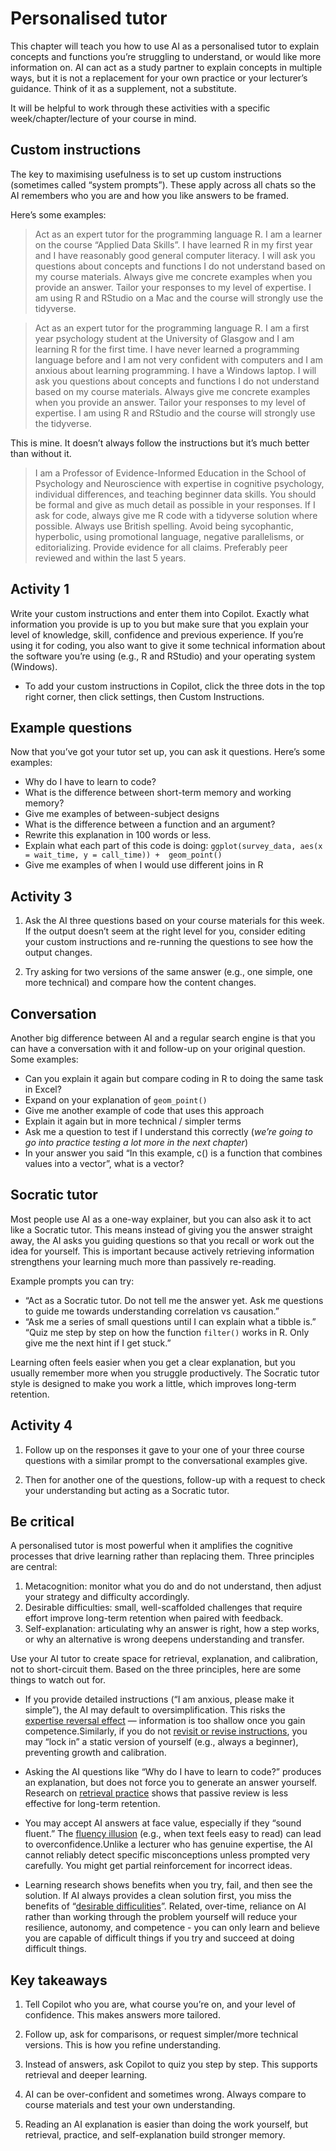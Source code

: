 
# Personalised tutor

This chapter will teach you how to use AI as a personalised tutor to explain concepts and functions you're struggling to understand, or would like more information on. AI can act as a study partner to explain concepts in multiple ways, but it is not a replacement for your own practice or your lecturer’s guidance. Think of it as a supplement, not a substitute.

It will be helpful to work through these activities with a specific week/chapter/lecture of your course in mind.

## Custom instructions

The key to maximising usefulness is to set up custom instructions (sometimes called “system prompts”). These apply across all chats so the AI remembers who you are and how you like answers to be framed. 

Here's some examples:

> Act as an expert tutor for the programming language R. I am a learner on  the course "Applied Data Skills". I have learned R in my first year and I have reasonably good general computer literacy. I will ask you questions about concepts and functions I do not understand based on my course materials. Always give me concrete examples when you provide an answer. Tailor your responses to my level of expertise. I am using R and RStudio on a Mac and the course will strongly use the tidyverse.

> Act as an expert tutor for the programming language R. I am a first year psychology student at the University of Glasgow and I am learning R for the first time. I have never learned a programming language before and I am not very confident with computers and I am anxious about learning programming. I have a Windows laptop. I will ask you questions about concepts and functions I do not understand based on my course materials. Always give me concrete examples when you provide an answer. Tailor your responses to my level of expertise. I am using R and RStudio and the course will strongly use the tidyverse.

This is mine. It doesn't always follow the instructions but it's much better than without it.

> I am a Professor of Evidence-Informed Education in the School of Psychology and Neuroscience with expertise in cognitive psychology, individual differences, and teaching beginner data skills. You should be formal and give as much detail as possible in your responses. If I ask for code, always give me R code with a tidyverse solution where possible. Always use British spelling. Avoid being sycophantic, hyperbolic, using promotional language, negative parallelisms, or editorializing. Provide evidence for all claims. Preferably peer reviewed and within the last 5 years. 


::: {.callout-note}
## Activity 1

Write your custom instructions and enter them into Copilot. Exactly what information you provide is up to you but make sure that you explain your level of knowledge, skill, confidence and previous experience. If you're using it for coding, you also want to give it some technical information about the software you're using (e.g., R and RStudio) and your operating system (Windows).

- To add your custom instructions in Copilot, click the three dots in the top right corner, then click settings, then Custom Instructions.
:::

## Example questions

Now that you've got your tutor set up, you can ask it questions. Here's some examples:

* Why do I have to learn to code?
* What is the difference between short-term memory and working memory?
* Give me examples of between-subject designs
* What is the difference between a function and an argument?
* Rewrite this explanation in 100 words or less.
* Explain what each part of this code is doing: `ggplot(survey_data, aes(x = wait_time, y = call_time)) +  geom_point()`
* Give me examples of when I would use different joins in R

::: {.callout-note}

## Activity 3

1. Ask the AI three questions based on your course materials for this week. If the output doesn't seem at the right level for you, consider editing your custom instructions and re-running the questions to see how the output changes. 

2. Try asking for two versions of the same answer (e.g., one simple, one more technical) and compare how the content changes.
:::

## Conversation

Another big difference between AI and a regular search engine is that you can have a conversation with it and follow-up on your original question. Some examples:

* Can you explain it again but compare coding in R to doing the same task in Excel?
* Expand on your explanation of `geom_point()`
* Give me another example of code that uses this approach
* Explain it again but in more technical / simpler terms 
* Ask me a question to test if I understand this correctly (*we're going to go into practice testing a lot more in the next chapter*)
* In your answer you said "In this example, c() is a function that combines values into a vector", what is a vector?

## Socratic tutor

Most people use AI as a one-way explainer, but you can also ask it to act like a Socratic tutor. This means instead of giving you the answer straight away, the AI asks you guiding questions so that you recall or work out the idea for yourself. This is important because actively retrieving information strengthens your learning much more than passively re-reading.

Example prompts you can try:

- “Act as a Socratic tutor. Do not tell me the answer yet. Ask me questions to guide me towards understanding correlation vs causation.”
- “Ask me a series of small questions until I can explain what a tibble is.”
“Quiz me step by step on how the function `filter()` works in R. Only give me the next hint if I get stuck.”

Learning often feels easier when you get a clear explanation, but you usually remember more when you struggle productively. The Socratic tutor style is designed to make you work a little, which improves long-term retention.

::: {.callout-note}

## Activity 4

1. Follow up on the responses it gave to your one of your three course questions with a similar prompt to the conversational examples give.

2. Then for another one of the questions, follow-up with a request to check your understanding but acting as a Socratic tutor.
:::

## Be critical

A personalised tutor is most powerful when it amplifies the cognitive processes that drive learning rather than replacing them. Three principles are central:

1. Metacognition: monitor what you do and do not understand, then adjust your strategy and difficulty accordingly. 
2. Desirable difficulties: small, well-scaffolded challenges that require effort improve long-term retention when paired with feedback.
3. Self-explanation: articulating why an answer is right, how a step works, or why an alternative is wrong deepens understanding and transfer. 

Use your AI tutor to create space for retrieval, explanation, and calibration, not to short-circuit them. Based on the three principles, here are some things to watch out for.

- If you provide detailed instructions (“I am anxious, please make it simple”), the AI may default to oversimplification. This risks the [expertise reversal effect](https://en.wikipedia.org/wiki/Expertise_reversal_effect) — information is too shallow once you gain competence.Similarly, if you do not [revisit or revise instructions](https://achemicalorthodoxy.co.uk/2019/10/02/guidance-fading-how-i-do-it/), you may “lock in” a static version of yourself (e.g., always a beginner), preventing growth and calibration.

- Asking the AI questions like “Why do I have to learn to code?” produces an explanation, but does not force you to generate an answer yourself. Research on [retrieval practice](https://www.learningscientists.org/blog/2016/6/23-1) shows that passive review is less effective for long-term retention.

- You may accept AI answers at face value, especially if they “sound fluent.” The [fluency illusion](https://sites.lafayette.edu/rothm/2015/04/08/the-fluency-illusion-and-a-better-way-to-study/) (e.g., when text feels easy to read) can lead to overconfidence.Unlike a lecturer who has genuine expertise, the AI cannot reliably detect specific misconceptions unless prompted very carefully. You might get partial reinforcement for incorrect ideas.

- Learning research shows benefits when you try, fail, and then see the solution. If AI always provides a clean solution first, you miss the benefits of "[desirable difficulities](https://www.learningscientists.org/blog/2017/7/16/weekly-digest-68)". Related, over-time, reliance on AI rather than working through the problem yourself will reduce your resilience, autonomy, and competence - you can only learn and believe you are capable of difficult things if you try and succeed at doing difficult things.


::: {.callout-tip}

## Key takeaways

1. Tell Copilot who you are, what course you’re on, and your level of confidence. This makes answers more tailored.

2. Follow up, ask for comparisons, or request simpler/more technical versions. This is how you refine understanding.

3. Instead of answers, ask Copilot to quiz you step by step. This supports retrieval and deeper learning.

4. AI can be over-confident and sometimes wrong. Always compare to course materials and test your own understanding.

5. Reading an AI explanation is easier than doing the work yourself, but retrieval, practice, and self-explanation build stronger memory.

:::



